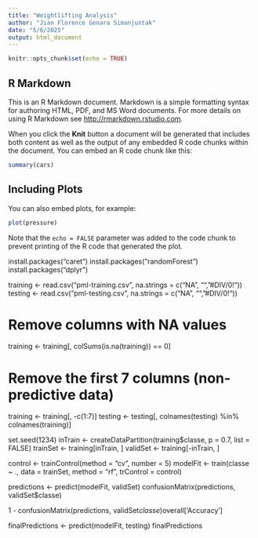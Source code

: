 ```yaml
---
title: "Weightlifting Analysis"
author: "Jian Florence Genara Simanjuntak"
date: "5/6/2025"
output: html_document
---
```


```r
knitr::opts_chunk$set(echo = TRUE)
```

## R Markdown

This is an R Markdown document. Markdown is a simple formatting syntax for authoring HTML, PDF, and MS Word documents. For more details on using R Markdown see <http://rmarkdown.rstudio.com>.

When you click the **Knit** button a document will be generated that includes both content as well as the output of any embedded R code chunks within the document. You can embed an R code chunk like this:

```r
summary(cars)
```

## Including Plots

You can also embed plots, for example:

```r
plot(pressure)
```

Note that the `echo = FALSE` parameter was added to the code chunk to prevent printing of the R code that generated the plot.

install.packages("caret")
install.packages("randomForest")
install.packages("dplyr")

training <- read.csv("pml-training.csv", na.strings = c("NA", "", "#DIV/0!"))
testing <- read.csv("pml-testing.csv", na.strings = c("NA", "", "#DIV/0!"))

# Remove columns with NA values
training <- training[, colSums(is.na(training)) == 0]

# Remove the first 7 columns (non-predictive data)
training <- training[, -c(1:7)]
testing <- testing[, colnames(testing) %in% colnames(training)]

set.seed(1234)
inTrain <- createDataPartition(training$classe, p = 0.7, list = FALSE)
trainSet <- training[inTrain, ]
validSet <- training[-inTrain, ]

control <- trainControl(method = "cv", number = 5)
modelFit <- train(classe ~ ., data = trainSet, method = "rf", trControl = control)

predictions <- predict(modelFit, validSet)
confusionMatrix(predictions, validSet$classe)

1 - confusionMatrix(predictions, validSet$classe)$overall['Accuracy']

finalPredictions <- predict(modelFit, testing)
finalPredictions
